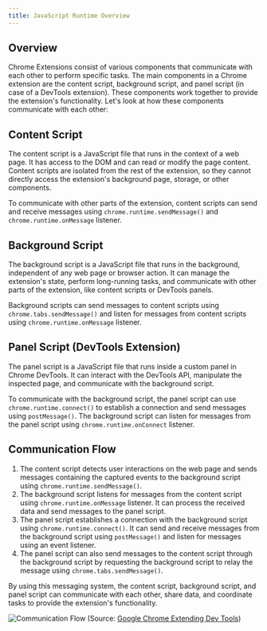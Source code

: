 ```yaml
---
title: JavaScript Runtime Overview
---
```


## Overview
Chrome Extensions consist of various components that communicate with each other to perform specific tasks. The main components in a Chrome extension are the content script, background script, and panel script (in case of a DevTools extension). These components work together to provide the extension's functionality. Let's look at how these components communicate with each other:

## Content Script
The content script is a JavaScript file that runs in the context of a web page. It has access to the DOM and can read or modify the page content. Content scripts are isolated from the rest of the extension, so they cannot directly access the extension's background page, storage, or other components.

To communicate with other parts of the extension, content scripts can send and receive messages using `chrome.runtime.sendMessage()` and `chrome.runtime.onMessage` listener.

## Background Script
The background script is a JavaScript file that runs in the background, independent of any web page or browser action. It can manage the extension's state, perform long-running tasks, and communicate with other parts of the extension, like content scripts or DevTools panels.

Background scripts can send messages to content scripts using `chrome.tabs.sendMessage()` and listen for messages from content scripts using `chrome.runtime.onMessage` listener.


## Panel Script (DevTools Extension)
The panel script is a JavaScript file that runs inside a custom panel in Chrome DevTools. It can interact with the DevTools API, manipulate the inspected page, and communicate with the background script.

To communicate with the background script, the panel script can use `chrome.runtime.connect()` to establish a connection and send messages using `postMessage()`. The background script can listen for messages from the panel script using `chrome.runtime.onConnect` listener.

## Communication Flow

1. The content script detects user interactions on the web page and sends messages containing the captured events to the background script using `chrome.runtime.sendMessage()`.
2. The background script listens for messages from the content script using `chrome.runtime.onMessage` listener. It can process the received data and send messages to the panel script.
3. The panel script establishes a connection with the background script using `chrome.runtime.connect()`. It can send and receive messages from the background script using `postMessage()` and listen for messages using an event listener.
4. The panel script can also send messages to the content script through the background script by requesting the background script to relay the message using `chrome.tabs.sendMessage()`.

By using this messaging system, the content script, background script, and panel script can communicate with each other, share data, and coordinate tasks to provide the extension's functionality.

![Communication Flow](../images/chrome-structure.avif)
(Source: [Google Chrome Extending Dev Tools](https://developer.chrome.com/docs/extensions/mv2/devtools/))
